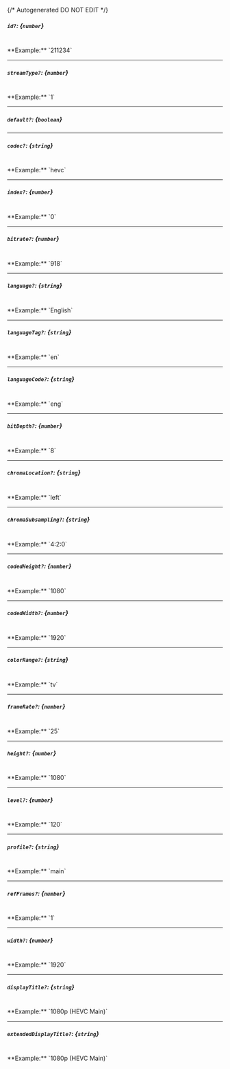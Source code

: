 {/* Autogenerated DO NOT EDIT  */}
##### `id?`: *{`number`}*
<br/>
**Example:** `211234`

---
##### `streamType?`: *{`number`}*
<br/>
**Example:** `1`

---
##### `default?`: *{`boolean`}*

---
##### `codec?`: *{`string`}*
<br/>
**Example:** `hevc`

---
##### `index?`: *{`number`}*
<br/>
**Example:** `0`

---
##### `bitrate?`: *{`number`}*
<br/>
**Example:** `918`

---
##### `language?`: *{`string`}*
<br/>
**Example:** `English`

---
##### `languageTag?`: *{`string`}*
<br/>
**Example:** `en`

---
##### `languageCode?`: *{`string`}*
<br/>
**Example:** `eng`

---
##### `bitDepth?`: *{`number`}*
<br/>
**Example:** `8`

---
##### `chromaLocation?`: *{`string`}*
<br/>
**Example:** `left`

---
##### `chromaSubsampling?`: *{`string`}*
<br/>
**Example:** `4:2:0`

---
##### `codedHeight?`: *{`number`}*
<br/>
**Example:** `1080`

---
##### `codedWidth?`: *{`number`}*
<br/>
**Example:** `1920`

---
##### `colorRange?`: *{`string`}*
<br/>
**Example:** `tv`

---
##### `frameRate?`: *{`number`}*
<br/>
**Example:** `25`

---
##### `height?`: *{`number`}*
<br/>
**Example:** `1080`

---
##### `level?`: *{`number`}*
<br/>
**Example:** `120`

---
##### `profile?`: *{`string`}*
<br/>
**Example:** `main`

---
##### `refFrames?`: *{`number`}*
<br/>
**Example:** `1`

---
##### `width?`: *{`number`}*
<br/>
**Example:** `1920`

---
##### `displayTitle?`: *{`string`}*
<br/>
**Example:** `1080p (HEVC Main)`

---
##### `extendedDisplayTitle?`: *{`string`}*
<br/>
**Example:** `1080p (HEVC Main)`


